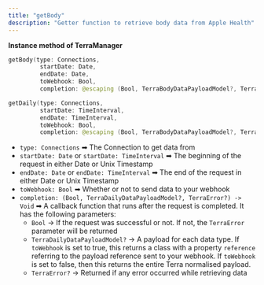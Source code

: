 ```yaml
---
title: "getBody"
description: "Getter function to retrieve body data from Apple Health"
---
```

**Instance method of TerraManager**

```swift swift
getBody(type: Connections, 
         startDate: Date, 
         endDate: Date, 
         toWebhook: Bool, 
         completion: @escaping (Bool, TerraBodyDataPayloadModel?, TerraError?) -> Void)

getDaily(type: Connections, 
         startDate: TimeInterval, 
         endDate: TimeInterval, 
         toWebhook: Bool, 
         completion: @escaping (Bool, TerraBodyDataPayloadModel?, TerraError?) -> Void)

```

*   `type: Connections` ➡ The Connection to get data from
*   `startDate: Date` or `startDate: TimeInterval` ➡ The beginning of the request in either Date or Unix Timestamp
*   `endDate: Date` or `endDate: TimeInterval` ➡ The end of the request in either Date or Unix Timestamp
*   `toWebhook: Bool` ➡ Whether or not to send data to your webhook
*   `completion: (Bool, TerraDailyDataPayloadModel?, TerraError?) -> Void` ➡ A callback function that runs after the request is completed. It has the following parameters:
    *   `Bool` -> If the request was successful or not. If not, the `TerraError` parameter will be returned
    *   `TerraDailyDataPayloadModel?` -> A payload for each data type. If `toWebhook` is set to true, this returns a class with a property `reference` referring to the payload reference sent to your webhook. If `toWebhook` is set to false, then this returns the entire Terra normalised payload.
    *   `TerraError?` -> Returned if any error occurred while retrieving data



